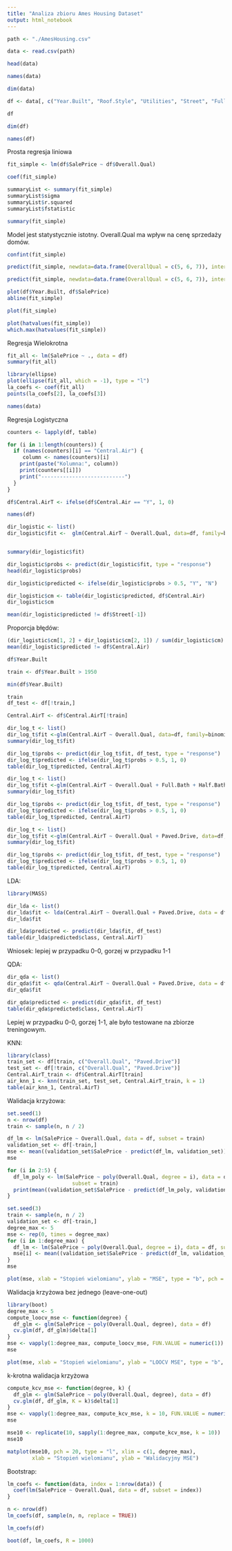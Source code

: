 ```yaml
---
title: "Analiza zbioru Ames Housing Dataset"
output: html_notebook
---
```


```r

path <- "./AmesHousing.csv"

data <- read.csv(path)
```


```r

head(data)
```


```r
names(data)
```


```r
dim(data)
```


```r
df <- data[, c("Year.Built", "Roof.Style", "Utilities", "Street", "Full.Bath", "Half.Bath", "Bedroom.AbvGr", "Kitchen.AbvGr", "Garage.Area", "Paved.Drive", "Sale.Condition", "SalePrice", "Yr.Sold", "Garage.Cars", "Heating", "Electrical", "Exterior.1st", "Exterior.2nd", "Overall.Qual", "Central.Air")]

```


```r
df
```


```r
dim(df)
```


```r
names(df)
```


Prosta regresja liniowa

```r
fit_simple <- lm(df$SalePrice ~ df$Overall.Qual)

coef(fit_simple)
```


```r
summaryList <- summary(fit_simple)
summaryList$sigma
summaryList$r.squared
summaryList$fstatistic
```

```r
summary(fit_simple)
```

Model jest statystycznie istotny. Overall.Qual ma wpływ na cenę sprzedaży domów.

```r
confint(fit_simple)
```


```r
predict(fit_simple, newdata=data.frame(OverallQual = c(5, 6, 7)), interval = "confidence")
```


```r
predict(fit_simple, newdata=data.frame(OverallQual = c(5, 6, 7)), interval = "prediction")
```


```r
plot(df$Year.Built, df$SalePrice)
abline(fit_simple)
```


```r
plot(fit_simple)
```


```r
plot(hatvalues(fit_simple))
which.max(hatvalues(fit_simple))
```
Regresja Wielokrotna

```r
fit_all <- lm(SalePrice ~ ., data = df)
summary(fit_all)
```


```r
library(ellipse)
plot(ellipse(fit_all, which = -1), type = "l")
la_coefs <- coef(fit_all)
points(la_coefs[2], la_coefs[3])
```


```r
names(data)
```

Regresja Logistyczna

```r
counters <- lapply(df, table)

for (i in 1:length(counters)) {
  if (names(counters)[i] == "Central.Air") {
     column <- names(counters)[i]
    print(paste("Kolumna:", column))
    print(counters[[i]])
    print("---------------------------") 
  }
}
```

```r
df$Central.AirT <- ifelse(df$Central.Air == "Y", 1, 0)
```


```r
names(df)
```


```r
dir_logistic <- list()
dir_logistic$fit <-  glm(Central.AirT ~ Overall.Qual, data=df, family=binomial)


summary(dir_logistic$fit)
```


```r
dir_logistic$probs <- predict(dir_logistic$fit, type = "response")
head(dir_logistic$probs)
```


```r
dir_logistic$predicted <- ifelse(dir_logistic$probs > 0.5, "Y", "N")
```


```r
dir_logistic$cm <- table(dir_logistic$predicted, df$Central.Air)
dir_logistic$cm
```


```r
mean(dir_logistic$predicted != df$Street[-1])
```

Proporcja błędów:
```r
(dir_logistic$cm[1, 2] + dir_logistic$cm[2, 1]) / sum(dir_logistic$cm)
mean(dir_logistic$predicted != df$Central.Air)
```


```r
df$Year.Built
```


```r
train <- df$Year.Built > 1950
```

```r
min(df$Year.Built)
```


```r
train
df_test <- df[!train,]
```

```r
Central.AirT <- df$Central.AirT[!train]
```


```r
dir_log_t <- list()
dir_log_t$fit <-glm(Central.AirT ~ Overall.Qual, data=df, family=binomial, subset = train)
summary(dir_log_t$fit)
```


```r
dir_log_t$probs <- predict(dir_log_t$fit, df_test, type = "response")
dir_log_t$predicted <- ifelse(dir_log_t$probs > 0.5, 1, 0)
table(dir_log_t$predicted, Central.AirT)
```

```r
dir_log_t <- list()
dir_log_t$fit <-glm(Central.AirT ~ Overall.Qual + Full.Bath + Half.Bath + Paved.Drive, data=df, family=binomial, subset = train)
summary(dir_log_t$fit)

dir_log_t$probs <- predict(dir_log_t$fit, df_test, type = "response")
dir_log_t$predicted <- ifelse(dir_log_t$probs > 0.5, 1, 0)
table(dir_log_t$predicted, Central.AirT)

```

```r
dir_log_t <- list()
dir_log_t$fit <-glm(Central.AirT ~ Overall.Qual + Paved.Drive, data=df, family=binomial, subset = train)
summary(dir_log_t$fit)

dir_log_t$probs <- predict(dir_log_t$fit, df_test, type = "response")
dir_log_t$predicted <- ifelse(dir_log_t$probs > 0.5, 1, 0)
table(dir_log_t$predicted, Central.AirT)

```

LDA:
```r
library(MASS)
```


```r
dir_lda <- list()
dir_lda$fit <- lda(Central.AirT ~ Overall.Qual + Paved.Drive, data = df, subset = train)
dir_lda$fit
```


```r
dir_lda$predicted <- predict(dir_lda$fit, df_test)
table(dir_lda$predicted$class, Central.AirT)
```
Wniosek: lepiej w przypadku 0-0, gorzej w przypadku 1-1


QDA:

```r
dir_qda <- list()
dir_qda$fit <- qda(Central.AirT ~ Overall.Qual + Paved.Drive, data = df)
dir_qda$fit
```


```r
dir_qda$predicted <- predict(dir_qda$fit, df_test)
table(dir_qda$predicted$class, Central.AirT)
```
Lepiej w przypadku 0-0, gorzej 1-1, ale było testowane na zbiorze treningowym.


KNN:

```r
library(class)
train_set <- df[train, c("Overall.Qual", "Paved.Drive")]
test_set <- df[!train, c("Overall.Qual", "Paved.Drive")]
Central.AirT_train <- df$Central.AirT[train]
air_knn_1 <- knn(train_set, test_set, Central.AirT_train, k = 1)
table(air_knn_1, Central.AirT)
```


Walidacja krzyżowa:

```r
set.seed(1)
n <- nrow(df)
train <- sample(n, n / 2)
```


```r
df_lm <- lm(SalePrice ~ Overall.Qual, data = df, subset = train)
validation_set <- df[-train,]
mse <- mean((validation_set$SalePrice - predict(df_lm, validation_set))^2)
mse
```


```r
for (i in 2:5) {
  df_lm_poly <- lm(SalePrice ~ poly(Overall.Qual, degree = i), data = df, 
                     subset = train)
  print(mean((validation_set$SalePrice - predict(df_lm_poly, validation_set))^2))
}
```


```r
set.seed(3)
train <- sample(n, n / 2)
validation_set <- df[-train,]
degree_max <- 5
mse <- rep(0, times = degree_max)
for (i in 1:degree_max) {
  df_lm <- lm(SalePrice ~ poly(Overall.Qual, degree = i), data = df, subset = train)
  mse[i] <- mean((validation_set$SalePrice - predict(df_lm, validation_set))^2)
}
mse
```


```r
plot(mse, xlab = "Stopień wielomianu", ylab = "MSE", type = "b", pch = 20, col = "blue")
```


Walidacja krzyżowa bez jednego (leave-one-out)

```r
library(boot)
degree_max <- 5
compute_loocv_mse <- function(degree) {
  df_glm <- glm(SalePrice ~ poly(Overall.Qual, degree), data = df)
  cv.glm(df, df_glm)$delta[1]
}
mse <- vapply(1:degree_max, compute_loocv_mse, FUN.VALUE = numeric(1))
mse
```


```r
plot(mse, xlab = "Stopień wielomianu", ylab = "LOOCV MSE", type = "b", pch = 20,col = "blue")
```


k-krotna walidacja krzyżowa

```r

compute_kcv_mse <- function(degree, k) {
  df_glm <- glm(SalePrice ~ poly(Overall.Qual, degree), data = df)
  cv.glm(df, df_glm, K = k)$delta[1]
}
mse <- vapply(1:degree_max, compute_kcv_mse, k = 10, FUN.VALUE = numeric(1))
mse

```


```r
mse10 <- replicate(10, sapply(1:degree_max, compute_kcv_mse, k = 10))
mse10
```


```r
matplot(mse10, pch = 20, type = "l", xlim = c(1, degree_max),
        xlab = "Stopień wielomianu", ylab = "Walidacyjny MSE")
```


Bootstrap:

```r
lm_coefs <- function(data, index = 1:nrow(data)) {
  coef(lm(SalePrice ~ Overall.Qual, data = df, subset = index))
}
```


```r
n <- nrow(df)
lm_coefs(df, sample(n, n, replace = TRUE))
```


```r
lm_coefs(df)
```


```r
boot(df, lm_coefs, R = 1000)
```


```r
```


```r
```


```r
```


```r
```

